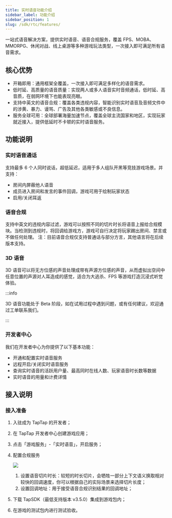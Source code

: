 ```yaml
---
title: 实时语音功能介绍
sidebar_label: 功能介绍
sidebar_position: 1
slug: /sdk/rtc/features/
---
```


<head>
  <meta name="robots" content="noindex" />
</head>

一站式语音解决方案，提供实时语音、语音合规服务，覆盖 FPS、MOBA、MMORPG、休闲对战、线上桌游等多种游戏玩法类型，一次接入即可满足所有语音需求。

## 核心优势

- 开箱即用：通用框架全覆盖，一次接入即可满足多样化的语音需求。
- 低时延、高质量的语音质量：实现两人或多人语音实时音频通话，低时延、高音质，在弱网环境下也能表现亮眼。
- 支持中英文的语音合规：覆盖各类违规内容，智能识别实时语音及音频文件中的涉黄、暴力、谩骂、广告及其他各类敏感或不良信息。
- 服务全球可用：全球部署海量加速节点，覆盖全球主流国家和地区，实现玩家就近接入，提供低延时不卡顿的实时语音服务。

## 功能说明

### 实时语音通话

支持最多 6 个人同时说话，超低延迟，适用于多人组队开黑等竞技游戏场景。并支持：

- 房间内屏蔽他人语音
- 成员进入房间和发言的事件回调，游戏可用于绘制玩家状态
- 启用/关闭耳返

### 语音合规

支持中英文的违规内容过滤，游戏可以按照不同的切片时长将语音上报给合规模块。当检测到违规时，将回调给游戏方，游戏可自行决定将玩家踢出房间、禁言或不做任何处理。
注：目前语音合规仅支持普通话与部分方言，其他语言将在后续版本支持。

### 3D 语音

3D 语音可以将无方位感的声音处理成带有声源方位感的声音，从而虚拟出空间中任意位置的声源对人耳造成的感觉，适合为大逃杀、FPS 等游戏打造沉浸式听觉体验。

:::info

3D 语音功能处于 Beta 阶段，如在试用过程中遇到问题，或有任何建议，欢迎通过工单联系我们。

:::

### 开发者中心

我们在开发者中心为你提供了以下基本功能：

- 开通和配置实时语音服务
- 远程开启/关闭实时语音服务
- 查询实时语音的活跃用户量、最高同时在线人数、玩家语音时长数等数据
- 实时语音的用量和计费详情

## 接入说明

### 接入准备

1. 入驻成为 TapTap 的开发者；

2. 在 TapTap 开发者中心创建游戏应用；

3. 点击「游戏服务」-「实时语音」，开启服务；

4. 配置合规服务

   ![](https://capacity-files.lcfile.com/f7lyeyQrmn9YIwIBBlWq7HIVTqLdndQA/rtc-console.png)

   1. 设置语音切片时长：较短的时长切片，会牺牲一部分上下文语义换取相对较快的回调速度，你可以根据自己的实际场景来选择切片长度；
   2. 设置回调地址：用于接受语音合规识别结果的回调地址；

5. 下载 TapSDK（最低支持版本 v3.5.0）集成到游戏包内；

6. 在游戏的测试包内进行测试验收。

